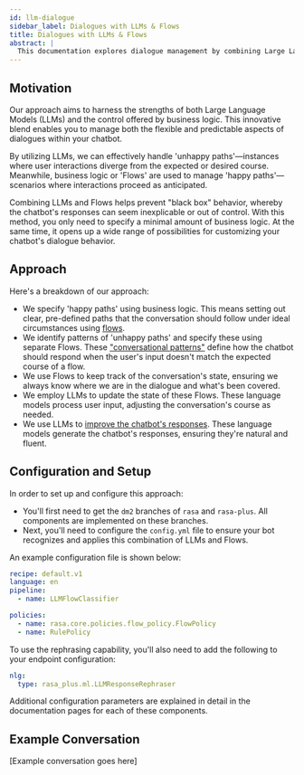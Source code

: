 ```yaml
---
id: llm-dialogue
sidebar_label: Dialogues with LLMs & Flows
title: Dialogues with LLMs & Flows
abstract: |
  This documentation explores dialogue management by combining Large Language Models (LLMs) and business logic through Flows.
---
```



<RasaDiscoveryBanner />

## Motivation

Our approach aims to harness the strengths of both Large Language Models (LLMs)
and the control offered by business logic. This innovative blend enables you to
manage both the flexible and predictable aspects of dialogues within your
chatbot.

By utilizing LLMs, we can effectively handle 'unhappy paths'—instances where
user interactions diverge from the expected or desired course. Meanwhile,
business logic or 'Flows' are used to manage 'happy paths'—scenarios where
interactions proceed as anticipated.

Combining LLMs and Flows helps prevent "black box" behavior, whereby the
chatbot's responses can seem inexplicable or out of control. With this method,
you only need to specify a minimal amount of business logic. At the same time,
it opens up a wide range of possibilities for customizing your chatbot's
dialogue behavior.

## Approach

Here's a breakdown of our approach:

- We specify 'happy paths' using business logic. This means setting out clear,
  pre-defined paths that the conversation should follow under ideal
  circumstances using [flows](../flows.mdx).
- We identify patterns of 'unhappy paths' and specify these using separate
  Flows. These ["conversational patterns"](./unhappy-paths.mdx) define how the
  chatbot should respond when the user's input doesn't match the expected course
  of a flow.
- We use Flows to keep track of the conversation's state, ensuring we always
  know where we are in the dialogue and what's been covered.
- We employ LLMs to update the state of these Flows. These language models
  process user input, adjusting the conversation's course as needed.
- We use LLMs to [improve the chatbot's responses](./llm-nlg.mdx). These
  language models generate the chatbot's responses, ensuring they're natural and
  fluent.

## Configuration and Setup

In order to set up and configure this approach:

- You'll first need to get the `dm2` branches of `rasa` and `rasa-plus`. 
  All components are implemented on these branches.
- Next, you'll need to configure the `config.yml` file to ensure your bot
  recognizes and applies this combination of LLMs and Flows.

An example configuration file is shown below:

```yaml title="config.yml"
recipe: default.v1
language: en
pipeline:
  - name: LLMFlowClassifier

policies:
  - name: rasa.core.policies.flow_policy.FlowPolicy
  - name: RulePolicy
```

To use the rephrasing capability, you'll also need to add the following to your
endpoint configuration:

```yaml title="endpoints.yml"
nlg:
  type: rasa_plus.ml.LLMResponseRephraser
```

Additional configuration parameters are explained in detail in the documentation
pages for each of these components.

## Example Conversation

[Example conversation goes here]
